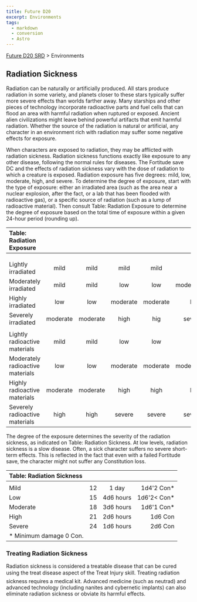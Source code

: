 ```yaml
---
title: Future D20
excerpt: Environments
tags:
  - markdown
  - conversion
  - Astro
---
```






[Future D20 SRD]( / ) > Environments




## Radiation Sickness


Radiation can be naturally or artificially produced. All stars produce radiation in some variety, and planets closer to these stars typically suffer more severe effects than worlds farther away. Many starships and other pieces of technology incorporate radioactive parts and fuel cells that can flood an area with harmful radiation when ruptured or exposed. Ancient alien civilizations might leave behind powerful artifacts that emit harmful radiation. Whether the source of the radiation is natural or artificial, any character in an environment rich with radiation may suffer some negative effects for exposure.


When characters are exposed to radiation, they may be afflicted with radiation sickness. Radiation sickness functions exactly like exposure to any other disease, following the normal rules for diseases. The Fortitude save DC and the effects of radiation sickness vary with the dose of radiation to which a creature is exposed.
Radiation exposure has five degrees: mild, low, moderate, high, and severe. To determine the degree of exposure, start with the type of exposure: either an irradiated area (such as the area near a nuclear explosion, after the fact, or a lab that has been flooded with radioactive gas), or a specific source of radiation (such as a lump of radioactive material). Then consult Table: Radiation Exposure to determine the degree of exposure based on the total time of exposure within a given 24-hour period (rounding up).


| Table: Radiation Exposure |  |  |  |  |  |
| :--------------------------- | :--: | :--: | :--: | :--: | --: |
|  |  |  |  |  |  |
|  |  |  |  |  |  |
|  |  |  |  |  |  |
| Lightly irradiated | mild | mild | mild | mild | low |
| Moderately irradiated | mild | mild | low | low | moderate |
| Highly irradiated | low | low | moderate | moderate | high |
| Severely irradiated | moderate | moderate | high | hig | severe |
|  |  |  |  |  |  |
| Lightly radioactive materials | mild | mild | low | low | low |
| Moderately radioactive materials | low | low | moderate | moderate | moderate |
| Highly radioactive materials | moderate | moderate | high | high | high |
| Severely radioactive materials | high | high | severe | severe | severe |



The degree of the exposure determines the severity of the radiation sickness, as indicated on Table: Radiation Sickness. At low levels, radiation sickness is a slow disease. Often, a sick character suffers no severe short-term effects. This is reflected in the fact that even with a failed Fortitude save, the character might not suffer any Constitution loss.


| Table: Radiation Sickness |  |  |  |
| :--------------------------- | :--: | :--: | --: |
|  |  |  |  |
| Mild | 12 | 1 day | 1d4'2 Con* |
| Low | 15 | 4d6 hours | 1d6'2< Con* |
| Moderate | 18 | 3d6 hours | 1d6'1 Con* |
| High | 21 | 2d6 hours | 1d6 Con |
| Severe | 24 | 1d6 hours | 2d6 Con |
| * Minimum damage 0 Con. |  |  |  |



### Treating Radiation Sickness


Radiation sickness is considered a treatable disease that can be cured using the treat disease aspect of the Treat Injury skill. Treating radiation sickness requires a medical kit. Advanced medicine (such as neutrad) and advanced technology (including nanites and cybernetic implants) can also eliminate radiation sickness or obviate its harmful effects.



